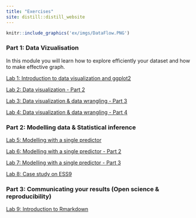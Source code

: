 ```yaml
---
title: "Exercises"
site: distill::distill_website
---
```


```r
knitr::include_graphics('ex/imgs/DataFlow.PNG')
```

### Part 1: Data Vizualisation

In this module you will learn how to explore efficiently your dataset and how to make effective graph.

[Lab 1: Introduction to data visualization and ggplot2](Lab1_DataViz.html)

[Lab 2: Data visualization - Part 2](Lab2_DataViz.html)

[Lab 3: Data visualization & data wrangling - Part 3](Lab3_DataViz.html)

[Lab 4: Data visualization & data wrangling - Part 4](Lab4_DataViz.html)

### Part 2: Modelling data & Statistical inference

[Lab 5: Modelling with a single predictor](Lab5_Model.html)

[Lab 6: Modelling with a single predictor - Part 2](Lab6_Model.html)

[Lab 7: Modelling with a single predictor - Part 3](Lab7_Model.html)

[Lab 8: Case study on ESS9](Lab8_Model.html)

### Part 3: Communicating your results (Open science & reproducibility)

[Lab 9: Introduction to Rmarkdown](ex/Lab9_Rmarkdown.html)